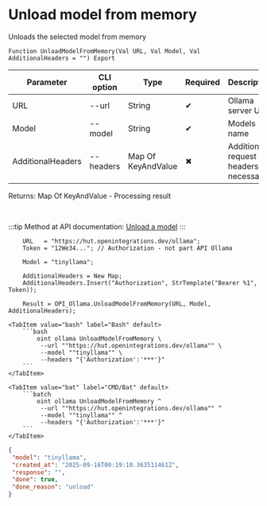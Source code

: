 ﻿---
sidebar_position: 8
description: Unload model from memory and other functions to work with Ollama in the Open Integration Package, a free open-source integration library for 1C:Enterprise 8, OneScript and CLI
keywords: [1C, 1С, 1С:Enterprise, 1С:Enterprise 8.3, API, Integration, Services, Exchange, OneScript, CLI, Ollama]
---


# Unload model from memory
 Unloads the selected model from memory



`Function UnloadModelFromMemory(Val URL, Val Model, Val AdditionalHeaders = "") Export`

  | Parameter | CLI option | Type | Required | Description |
  |-|-|-|-|-|
  | URL | --url | String | &#x2714; | Ollama server URL |
  | Model | --model | String | &#x2714; | Models name |
  | AdditionalHeaders | --headers | Map Of KeyAndValue | &#x2716; | Additional request headers, if necessary |

  
  Returns:  Map Of KeyAndValue - Processing result

<br/>

:::tip
Method at API documentation: [Unload a model](https://github.com/ollama/ollama/blob/main/docs/api.md#unload-a-model)
:::
<br/>



```bsl title="1C:Enterprise/OneScript code example"
    URL   = "https://hut.openintegrations.dev/ollama";
    Token = "12We34..."; // Authorization - not part API Ollama

    Model = "tinyllama";

    AdditionalHeaders = New Map;
    AdditionalHeaders.Insert("Authorization", StrTemplate("Bearer %1", Token));

    Result = OPI_Ollama.UnloadModelFromMemory(URL, Model, AdditionalHeaders);
```
 

 <Tabs>
  
    <TabItem value="bash" label="Bash" default>
        ```bash
            oint ollama UnloadModelFromMemory \
             --url ""https://hut.openintegrations.dev/ollama"" \
             --model ""tinyllama"" \
             --headers "{'Authorization':'***'}"
        ```
    </TabItem>
  
    <TabItem value="bat" label="CMD/Bat" default>
        ```batch
            oint ollama UnloadModelFromMemory ^
             --url ""https://hut.openintegrations.dev/ollama"" ^
             --model ""tinyllama"" ^
             --headers "{'Authorization':'***'}"
        ```
    </TabItem>
</Tabs>


```json title="Result"
{
 "model": "tinyllama",
 "created_at": "2025-09-16T00:19:10.363511461Z",
 "response": "",
 "done": true,
 "done_reason": "unload"
}
```
